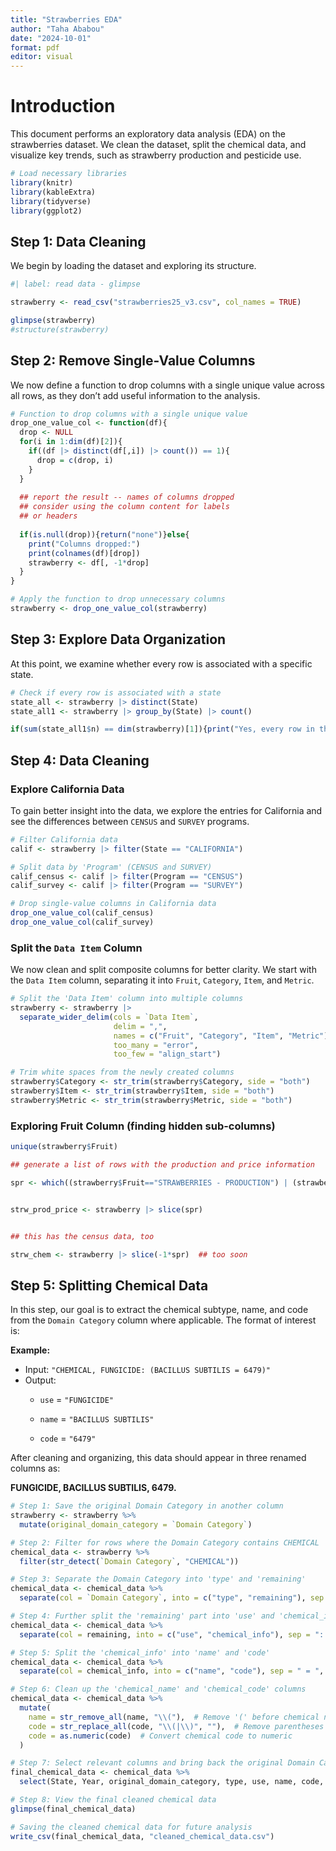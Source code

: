 ```yaml
---
title: "Strawberries EDA"
author: "Taha Ababou"
date: "2024-10-01"
format: pdf
editor: visual
---
```


# Introduction

This document performs an exploratory data analysis (EDA) on the strawberries dataset. We clean the dataset, split the chemical data, and visualize key trends, such as strawberry production and pesticide use.

```r
# Load necessary libraries
library(knitr)
library(kableExtra)
library(tidyverse)
library(ggplot2)

```

## Step 1: Data Cleaning

We begin by loading the dataset and exploring its structure.

```r
#| label: read data - glimpse 

strawberry <- read_csv("strawberries25_v3.csv", col_names = TRUE)

glimpse(strawberry)
#structure(strawberry)
```

## Step 2: Remove Single-Value Columns

We now define a function to drop columns with a single unique value across all rows, as they don't add useful information to the analysis.

```r
# Function to drop columns with a single unique value
drop_one_value_col <- function(df){   
  drop <- NULL  
  for(i in 1:dim(df)[2]){     
    if((df |> distinct(df[,i]) |> count()) == 1){
      drop = c(drop, i)
    } 
  }
  
  ## report the result -- names of columns dropped
  ## consider using the column content for labels 
  ## or headers 
  
  if(is.null(drop)){return("none")}else{
    print("Columns dropped:")
    print(colnames(df)[drop])
    strawberry <- df[, -1*drop]
  }
}

# Apply the function to drop unnecessary columns
strawberry <- drop_one_value_col(strawberry)

```

## Step 3: Explore Data Organization

At this point, we examine whether every row is associated with a specific state.

```r
# Check if every row is associated with a state
state_all <- strawberry |> distinct(State)
state_all1 <- strawberry |> group_by(State) |> count()

if(sum(state_all1$n) == dim(strawberry)[1]){print("Yes, every row in the data is associated with a state.")}


```

## Step 4: Data Cleaning

### Explore California Data

To gain better insight into the data, we explore the entries for California and see the differences between `CENSUS` and `SURVEY` programs.

```r
# Filter California data
calif <- strawberry |> filter(State == "CALIFORNIA")

# Split data by 'Program' (CENSUS and SURVEY)
calif_census <- calif |> filter(Program == "CENSUS")
calif_survey <- calif |> filter(Program == "SURVEY")

# Drop single-value columns in California data
drop_one_value_col(calif_census)
drop_one_value_col(calif_survey)

```

### Split the `Data Item` Column

We now clean and split composite columns for better clarity. We start with the `Data Item` column, separating it into `Fruit`, `Category`, `Item`, and `Metric`.

```r
# Split the 'Data Item' column into multiple columns
strawberry <- strawberry |>
  separate_wider_delim(cols = `Data Item`,
                       delim = ",",
                       names = c("Fruit", "Category", "Item", "Metric"),
                       too_many = "error",
                       too_few = "align_start")

# Trim white spaces from the newly created columns
strawberry$Category <- str_trim(strawberry$Category, side = "both")
strawberry$Item <- str_trim(strawberry$Item, side = "both")
strawberry$Metric <- str_trim(strawberry$Metric, side = "both")

```

### Exploring Fruit Column (finding hidden sub-columns)

```r
unique(strawberry$Fruit)

## generate a list of rows with the production and price information

spr <- which((strawberry$Fruit=="STRAWBERRIES - PRODUCTION") | (strawberry$Fruit=="STRAWBERRIES - PRICE RECEIVED"))


strw_prod_price <- strawberry |> slice(spr)


## this has the census data, too

strw_chem <- strawberry |> slice(-1*spr)  ## too soon
```

## Step 5: Splitting Chemical Data

In this step, our goal is to extract the chemical subtype, name, and code from the `Domain Category` column where applicable. The format of interest is:

**Example:**

-   Input: `"CHEMICAL, FUNGICIDE: (BACILLUS SUBTILIS = 6479)"`
-   Output:
    -   `use` = `"FUNGICIDE"`

    -   `name` = `"BACILLUS SUBTILIS"`

    -   `code` = `"6479"`

After cleaning and organizing, this data should appear in three renamed columns as:

**FUNGICIDE, BACILLUS SUBTILIS, 6479.**

```r
# Step 1: Save the original Domain Category in another column
strawberry <- strawberry %>%
  mutate(original_domain_category = `Domain Category`)

# Step 2: Filter for rows where the Domain Category contains CHEMICAL
chemical_data <- strawberry %>%
  filter(str_detect(`Domain Category`, "CHEMICAL"))

# Step 3: Separate the Domain Category into 'type' and 'remaining'
chemical_data <- chemical_data %>%
  separate(col = `Domain Category`, into = c("type", "remaining"), sep = ", ", extra = "merge", fill = "right")

# Step 4: Further split the 'remaining' part into 'use' and 'chemical_info'
chemical_data <- chemical_data %>%
  separate(col = remaining, into = c("use", "chemical_info"), sep = ": ", extra = "merge", fill = "right")

# Step 5: Split the 'chemical_info' into 'name' and 'code'
chemical_data <- chemical_data %>%
  separate(col = chemical_info, into = c("name", "code"), sep = " = ", extra = "merge", fill = "right")

# Step 6: Clean up the 'chemical_name' and 'chemical_code' columns
chemical_data <- chemical_data %>%
  mutate(
    name = str_remove_all(name, "\\("),  # Remove '(' before chemical name
    code = str_replace_all(code, "\\(|\\)", ""),  # Remove parentheses around chemical code
    code = as.numeric(code)  # Convert chemical code to numeric
  )

# Step 7: Select relevant columns and bring back the original Domain Category
final_chemical_data <- chemical_data %>%
  select(State, Year, original_domain_category, type, use, name, code, Value)

# Step 8: View the final cleaned chemical data
glimpse(final_chemical_data)

# Saving the cleaned chemical data for future analysis
write_csv(final_chemical_data, "cleaned_chemical_data.csv")


```

